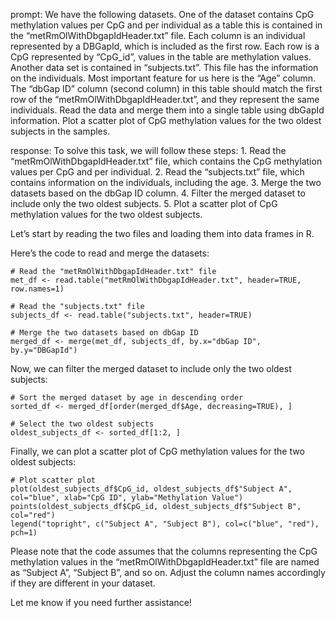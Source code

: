 prompt:
We have the following datasets. One of the dataset contains CpG methylation values per CpG and per individual as a table this is contained in the “metRmOlWithDbgapIdHeader.txt” file. Each column is an individual represented by a DBGapId, which is included as the first row. Each row is a CpG represented by "CpG_id", values in the table are methylation values. Another data set is contained in “subjects.txt”. This file has the information on the individuals. Most important feature for us here is the "Age" column. The "dbGap ID" column (second column) in this table should match the first row of the "metRmOlWithDbgapIdHeader.txt", and they represent the same individuals. Read the data and merge them into a single table using dbGapId information. Plot a scatter plot of CpG methylation values for the two oldest subjects in the samples.

response:
To solve this task, we will follow these steps:
1. Read the "metRmOlWithDbgapIdHeader.txt" file, which contains the CpG methylation values per CpG and per individual.
2. Read the "subjects.txt" file, which contains information on the individuals, including the age.
3. Merge the two datasets based on the dbGap ID column.
4. Filter the merged dataset to include only the two oldest subjects.
5. Plot a scatter plot of CpG methylation values for the two oldest subjects.

Let's start by reading the two files and loading them into data frames in R.

Here's the code to read and merge the datasets:

```
# Read the "metRmOlWithDbgapIdHeader.txt" file
met_df <- read.table("metRmOlWithDbgapIdHeader.txt", header=TRUE, row.names=1)

# Read the "subjects.txt" file
subjects_df <- read.table("subjects.txt", header=TRUE)

# Merge the two datasets based on dbGap ID
merged_df <- merge(met_df, subjects_df, by.x="dbGap ID", by.y="DBGapId")
```

Now, we can filter the merged dataset to include only the two oldest subjects:

```
# Sort the merged dataset by age in descending order
sorted_df <- merged_df[order(merged_df$Age, decreasing=TRUE), ]

# Select the two oldest subjects
oldest_subjects_df <- sorted_df[1:2, ]
```

Finally, we can plot a scatter plot of CpG methylation values for the two oldest subjects:

```
# Plot scatter plot
plot(oldest_subjects_df$CpG_id, oldest_subjects_df$"Subject A", col="blue", xlab="CpG ID", ylab="Methylation Value")
points(oldest_subjects_df$CpG_id, oldest_subjects_df$"Subject B", col="red")
legend("topright", c("Subject A", "Subject B"), col=c("blue", "red"), pch=1)
```

Please note that the code assumes that the columns representing the CpG methylation values in the "metRmOlWithDbgapIdHeader.txt" file are named as "Subject A", "Subject B", and so on. Adjust the column names accordingly if they are different in your dataset.

Let me know if you need further assistance!
